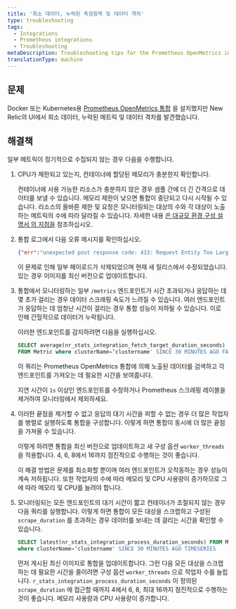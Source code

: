 ```yaml
---
title: '희소 데이터, 누락된 측정항목 및 데이터 격차'
type: troubleshooting
tags:
  - Integrations
  - Prometheus integrations
  - Troubleshooting
metaDescription: Troubleshooting tips for the Prometheus OpenMetrics integration for Docker or Kubernetes if no data appears in New Relic's UI.
translationType: machine
---
```


## 문제

Docker 또는 Kubernetes용 [Prometheus OpenMetrics 통합](/docs/integrations/prometheus-integrations/install-configure-openmetrics/install-update-or-uninstall-your-prometheus-openmetrics-integration) 을 설치했지만 New Relic의 UI에서 희소 데이터, 누락된 메트릭 및 데이터 격차를 발견했습니다.

## 해결책

일부 메트릭이 정기적으로 수집되지 않는 경우 다음을 수행합니다.

1. CPU가 제한되고 있는지, 컨테이너에 할당된 메모리가 충분한지 확인합니다.

   컨테이너에 사용 가능한 리소스가 충분하지 않은 경우 샘플 간에 더 긴 간격으로 데이터를 보낼 수 있습니다. 메모리 제한이 낮으면 통합이 중단되고 다시 시작될 수 있습니다. 리소스의 올바른 제한 및 요청은 모니터링되는 대상의 수와 각 대상이 노출하는 메트릭의 수에 따라 달라질 수 있습니다. 자세한 내용 [은 대규모 환경 구성 설명서 의 지침을](/docs/integrations/prometheus-integrations/install-configure-openmetrics/configure-prometheus-openmetrics-integrations) 참조하십시오.

2. 통합 로그에서 다음 오류 메시지를 확인하십시오.

   ```json
   {"err":"unexpected post response code: 413: Request Entity Too Large"}
   ```

   이 문제로 인해 일부 페이로드가 삭제되었으며 현재 새 릴리스에서 수정되었습니다. 있는 경우 이미지를 최신 버전으로 업데이트합니다.

3. 통합에서 모니터링하는 일부 `/metrics` 엔드포인트가 시간 초과되거나 응답하는 데 몇 초가 걸리는 경우 데이터 스크래핑 속도가 느려질 수 있습니다. 여러 엔드포인트가 응답하는 데 엄청난 시간이 걸리는 경우 통합 성능이 저하될 수 있습니다. 이로 인해 간헐적으로 데이터가 누락됩니다.

   이러한 엔드포인트를 감지하려면 다음을 실행하십시오.

   ```sql
   SELECT average(nr_stats_integration_fetch_target_duration_seconds) 
   FROM Metric where clusterName=’clustername' SINCE 30 MINUTES AGO FACET target LIMIT 30
   ```

   이 쿼리는 Prometheus OpenMetrics 통합에 의해 노출된 데이터를 검색하고 각 엔드포인트를 가져오는 데 필요한 시간을 보여줍니다.

   지연 시간이 `1s` 이상인 엔드포인트를 수정하거나 Prometheus 스크래핑 레이블을 제거하여 모니터링에서 제외하세요.

4. 이러한 끝점을 제거할 수 없고 응답의 대기 시간을 피할 수 없는 경우 더 많은 작업자를 병렬로 실행하도록 통합을 구성합니다. 이렇게 하면 통합이 동시에 더 많은 끝점을 가져올 수 있습니다.

   이렇게 하려면 통합을 최신 버전으로 업데이트하고 새 구성 옵션 `worker_threads` 을 적용합니다. 4, 6, 8에서 16까지 점진적으로 수행하는 것이 좋습니다.

   이 해결 방법은 문제를 최소화할 뿐이며 여러 엔드포인트가 오작동하는 경우 성능이 계속 저하됩니다. 또한 작업자의 수에 따라 메모리 및 CPU 사용량이 증가하므로 그에 따라 메모리 및 CPU를 늘려야 합니다.

5. 모니터링되는 모든 엔드포인트의 대기 시간이 짧고 컨테이너가 조절되지 않는 경우 다음 쿼리를 실행합니다. 이렇게 하면 통합이 모든 대상을 스크랩하고 구성된 `scrape_duration` 를 초과하는 경우 데이터를 보내는 데 걸리는 시간을 확인할 수 있습니다.

   ```sql
   SELECT latest(nr_stats_integration_process_duration_seconds) FROM Metric
   where clusterName=’clustername' SINCE 30 MINUTES AGO TIMESERIES
   ```

   먼저 게시된 최신 이미지로 통합을 업데이트합니다. 그런 다음 모든 대상을 스크랩하는 데 필요한 시간을 줄이려면 구성 옵션 `worker_threads` 으로 작업자 수를 늘립니다. `r_stats_integration_process_duration_seconds` 이 정의된 `scrape_duration` 에 접근할 때까지 4에서 6, 8, 최대 16까지 점진적으로 수행하는 것이 좋습니다. 메모리 사용량과 CPU 사용량이 증가합니다.